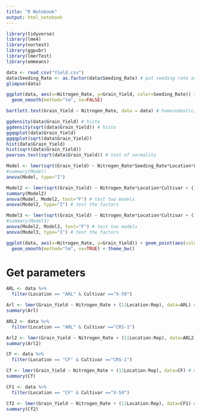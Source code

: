 ```yaml
---
title: "R Notebook"
output: html_notebook
---
```


```r
library(tidyverse)
library(lme4)
library(nortest)
library(ggpubr)
library(lmerTest)
library(emmeans)
```



```r
data <- read_csv("Yield.csv")
data$Seeding_Rate <- as.factor(data$Seeding_Rate) # put seeding rate as a factor
glimpse(data)
```



```r
ggplot(data, aes(x=Nitrogen_Rate, y=Grain_Yield, color=Seeding_Rate)) + geom_point() + facet_grid(Location ~ Cultivar) +
  geom_smooth(method="lm", se=FALSE)
```


```r
bartlett.test(Grain_Yield ~ Nitrogen_Rate, data = data) # homecedasticity 

ggdensity(data$Grain_Yield) # histo
ggdensity(sqrt(data$Grain_Yield)) # histo
ggqqplot(data$Grain_Yield)
ggqqplot(sqrt(data$Grain_Yield))
hist(data$Grain_Yield)
hist(sqrt(data$Grain_Yield))
pearson.test(sqrt(data$Grain_Yield)) # test of normality
```



```r
Model <- lmer(sqrt(Grain_Yield) ~ Nitrogen_Rate*Seeding_Rate*Location*Cultivar + (1|Location:Rep), data=data)  # not my model
#summary(Model)
anova(Model, type="I")
```


```r
Model2 <- lmer(sqrt(Grain_Yield) ~ Nitrogen_Rate*Location*Cultivar + (1|Location:Rep), data=data) # my model
summary(Model2)
anova(Model, Model2, test="F") # test two models
anova(Model2, type="I") # test the factors
```



```r
Model3 <- lmer(sqrt(Grain_Yield) ~ Nitrogen_Rate*Location*Cultivar + (1|Location:Rep), data=data) # not my model
#summary(Model3)
anova(Model2, Model3, test="F") # test two models
anova(Model3, type="I") # test the factors
```





```r
ggplot(data, aes(x=Nitrogen_Rate, y=Grain_Yield)) + geom_point(aes(color=Seeding_Rate)) + facet_grid(Location ~ Cultivar) +
  geom_smooth(method="lm", se=TRUE) + theme_bw() 
```




# Get parameters

```r
ARL <- data %>% 
  filter(Location == "ARL" & Cultivar =="X-59")

Arl <- lmer(Grain_Yield ~ Nitrogen_Rate + (1|Location:Rep), data=ARL) # my model
summary(Arl)
```



```r
ARL2 <- data %>% 
  filter(Location == "ARL" & Cultivar =="CRS-1")

Arl2 <- lmer(Grain_Yield ~ Nitrogen_Rate + (1|Location:Rep), data=ARL2) # my model
summary(Arl2)
```


```r
CF <- data %>% 
  filter(Location == "CF" & Cultivar =="CRS-1")

Cf <- lmer(Grain_Yield ~ Nitrogen_Rate + (1|Location:Rep), data=CF) # my model
summary(Cf)
```

```r
CF1 <- data %>% 
  filter(Location == "CF" & Cultivar =="X-59")

Cf2 <- lmer(Grain_Yield ~ Nitrogen_Rate + (1|Location:Rep), data=CF1) # my model
summary(Cf2)
```